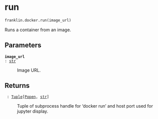 # run { #franklin.docker.run }

```python
franklin.docker.run(image_url)
```

Runs a container from an image.

## Parameters {.doc-section .doc-section-parameters}

<code>[**image_url**]{.parameter-name} [:]{.parameter-annotation-sep} [[str](`str`)]{.parameter-annotation}</code>

:   Image URL.

## Returns {.doc-section .doc-section-returns}

<code>[]{.parameter-name} [:]{.parameter-annotation-sep} [[Tuple](`typing.Tuple`)\[[Popen](`subprocess.Popen`), [str](`str`)\]]{.parameter-annotation}</code>

:   Tuple of subprocess handle for 'docker run' and host port used for jupyter display.